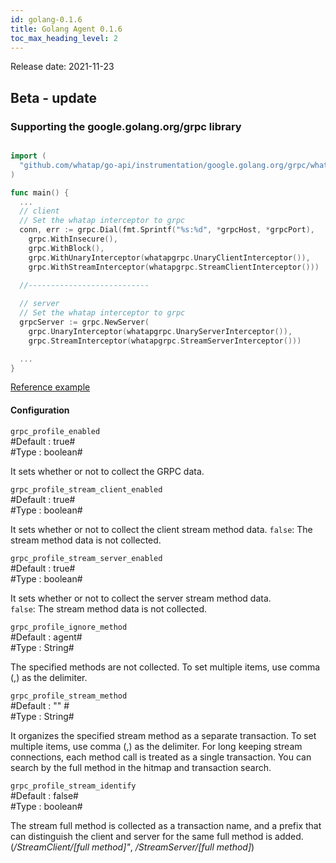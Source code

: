 ```yaml
---
id: golang-0.1.6
title: Golang Agent 0.1.6
toc_max_heading_level: 2
---
```



Release date: 2021-11-23

## Beta - update

### Supporting the google.golang.org/grpc library

```go title='설치 안내'

import (
  "github.com/whatap/go-api/instrumentation/google.golang.org/grpc/whatapgrpc"
)

func main() {
  ...
  // client
  // Set the whatap interceptor to grpc
  conn, err := grpc.Dial(fmt.Sprintf("%s:%d", *grpcHost, *grpcPort),
    grpc.WithInsecure(),
    grpc.WithBlock(),
    grpc.WithUnaryInterceptor(whatapgrpc.UnaryClientInterceptor()),
    grpc.WithStreamInterceptor(whatapgrpc.StreamClientInterceptor()))
      
  //---------------------------

  // server
  // Set the whatap interceptor to grpc
  grpcServer := grpc.NewServer(
    grpc.UnaryInterceptor(whatapgrpc.UnaryServerInterceptor()),
    grpc.StreamInterceptor(whatapgrpc.StreamServerInterceptor()))

  ...
}
```

[Reference example](https://github.com/whatap/go-api-example/tree/main/google.golang.org/grpc)

#### Configuration

`grpc_profile_enabled`\
#Default : true#\
#Type : boolean# 

It sets whether or not to collect the GRPC data. 

`grpc_profile_stream_client_enabled`\
#Default : true#\
#Type : boolean#  

It sets whether or not to collect the client stream method data.
`false`: The stream method data is not collected. 

`grpc_profile_stream_server_enabled`\
#Default : true#\
#Type : boolean#  

It sets whether or not to collect the server stream method data.\
`false`: The stream method data is not collected. 

`grpc_profile_ignore_method`\
#Default : agent#\
#Type : String# 

The specified methods are not collected. To set multiple items, use comma (,) as the delimiter.

`grpc_profile_stream_method`\
#Default : "" #\
#Type : String# 

It organizes the specified stream method as a separate transaction. To set multiple items, use comma (,) as the delimiter. For long keeping stream connections, each method call is treated as a single transaction. You can search by the full method in the hitmap and transaction search. 

`grpc_profile_stream_identify`\
#Default : false#\
#Type : boolean#  

The stream full method is collected as a transaction name, and a prefix that can distinguish the client and server for the same full method is added. (_/StreamClient/[full method]"_, _/StreamServer/[full method]_)
